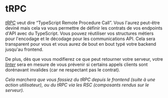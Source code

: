 # tRPC

[_tRPC_](https://github.com/trpc/trpc) veut dire “TypeScript Remote Procedure Call”. Vous l'aurez peut-être deviné mais cela va vous permettre de définir les contrats de vos endpoints d'API avec du TypeScript. Vous pouvez réutiliser vos structures métiers pour l'encodage et le décodage pour les communications API. Cela sera transparent pour vous et vous aurez de bout en bout typé votre backend jusqu'au frontend.

De plus, dès que vous modifierez ce que peut retourner votre serveur, votre [_linter_](<https://en.wikipedia.org/wiki/Lint_(software)>) sera en mesure de vous prévenir si certains appels clients sont dorénavant invalides (car ne respectant pas le contrat).

_Cela marchera que vous fassiez du tRPC depuis le frontend (suite à une action utilisateur), ou du tRPC via les RSC (composants rendus sur le serveur)._
